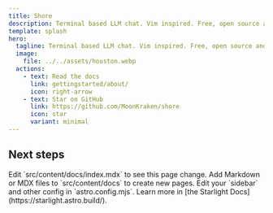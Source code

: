 ```yaml
---
title: Shore
description: Terminal based LLM chat. Vim inspired. Free, open source and vendor neutral.
template: splash
hero:
  tagline: Terminal based LLM chat. Vim inspired. Free, open source and vendor neutral.
  image:
    file: ../../assets/houston.webp
  actions:
    - text: Read the docs
      link: gettingstarted/about/
      icon: right-arrow
    - text: Star on GitHub
      link: https://github.com/MoonKraken/shore
      icon: star
      variant: minimal
---
```



## Next steps

<CardGrid stagger>
	<Card title="Update content" icon="pencil">
		Edit `src/content/docs/index.mdx` to see this page change.
	</Card>
	<Card title="Add new content" icon="add-document">
		Add Markdown or MDX files to `src/content/docs` to create new pages.
	</Card>
	<Card title="Configure your site" icon="setting">
		Edit your `sidebar` and other config in `astro.config.mjs`.
	</Card>
	<Card title="Read the docs" icon="open-book">
		Learn more in [the Starlight Docs](https://starlight.astro.build/).
	</Card>
</CardGrid>
